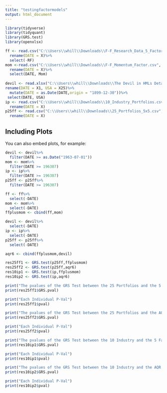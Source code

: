 ```yaml
---
title: "testingfactormodels"
output: html_document
---
```


```r
library(tidyverse)
library(tidyquant)
library(GRS.test)
library(openxlsx)
```

```r
ff <- read.csv("C:\\Users\\whill\\Downloads\\F-F_Research_Data_5_Factors_2x3.csv", header = TRUE,skip = 3, nrows = 700)%>%
  rename(DATE = X)%>%
  select(-RF)
mom <-read.csv("C:\\Users\\whill\\Downloads\\F-F_Momentum_Factor.csv", header = TRUE,skip = 13, nrows = 1138)%>%
  rename(DATE = X)%>%
  select(DATE, Mom)
  
devil <- read.xlsx("C:\\Users\\whill\\Downloads\\The Devil in HMLs Details Factors Monthly.xlsx", sheet = 'HML Devil',startRow = 18, colNames = FALSE)%>%
rename(DATE = X1, USA = X25)%>%
  mutate(DATE = as.Date(DATE,origin = "1899-12-30"))%>%
 select(DATE, USA)
ip <- read.csv("C:\\Users\\whill\\Downloads\\10_Industry_Portfolios.csv", header = TRUE,skip = 11, nrows = 1144)%>%
  rename(DATE = X)
p25ff <- read.csv("C:\\Users\\whill\\Downloads\\25_Portfolios_5x5.csv", header = TRUE,skip = 15, nrows = 1144)%>%
  rename(DATE = X)
```

## Including Plots

You can also embed plots, for example:

```r
devil <- devil%>%
  filter(DATE >= as.Date("1963-07-01"))
mom <- mom%>%
  filter(DATE >= 196307)
ip <- ip%>%
  filter(DATE >= 196307)
p25ff <- p25ff%>%
  filter(DATE >= 196307)
```
```r
ff <- ff%>%
  select(-DATE)
mom <- mom%>%
  select(-DATE)
ffplusmom <- cbind(ff,mom)

```
```r
devil <- devil%>%
  select(-DATE)
ip <- ip%>%
  select(-DATE)
p25ff <- p25ff%>%
  select(-DATE)
```
```r
aqr6 <- cbind(ffplusmom,devil)


```
```r

res25ff1 <- GRS.test(p25ff,ffplusmom)
res25ff2 <- GRS.test(p25ff,aqr6)
res10ip1 <- GRS.test(ip,ffplusmom)
res10ip2 <- GRS.test(ip,aqr6)
```
```r
print("The pvalues of the GRS Test between the 25 Portfolios and the 5 Factor Model is")
print(res25ff1$GRS.pval)

print("Each Individual P-Val")
print(res25ff1$pval)

print("The pvalues of the GRS Test between the 25 Portfolios and the AQR Six Factor is")
print(res25ff2$GRS.pval)

print("Each Individual P-Val")
print(res25ff2$pval)

print("The pvalues of the GRS Test between the 10 Industry and the 5 Factor Model is")
print(res10ip1$GRS.pval)

print("Each Individual P-Val")
print(res10ip1$pval)

print("The pvalues of the GRS Test between the 10 Industry and the AQR Six Factor is")
print(res10ip2$GRS.pval)

print("Each Individual P-Val")
print(res10ip2$pval)
```
